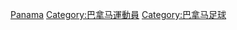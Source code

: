 {{Catnav|頁面分類|各種主題的頁面分類|按國家分類|各國人物|巴拿马人}}
{{Catnav|頁面分類|人类社会|人物|各國人物|巴拿马人}}
{{Catnav|頁面分類|人物|各國人物|巴拿马人}}
{{Commons category|Association football players from Panama}}

[[Category:各国足球运动员|Panama]]
[[Category:巴拿马運動員|Category:巴拿马運動員]]
[[Category:巴拿马足球|Category:巴拿马足球]]